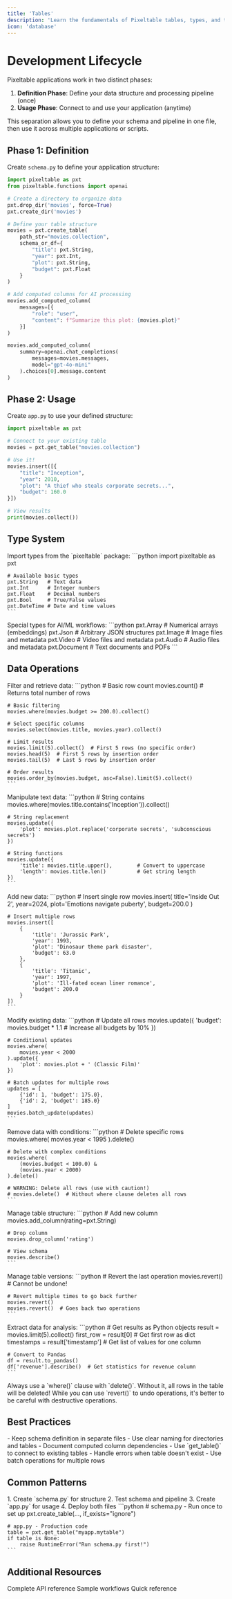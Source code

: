 ```yaml
---
title: 'Tables'
description: 'Learn the fundamentals of Pixeltable tables, types, and the development lifecycle'
icon: 'database'
---
```


# Development Lifecycle

Pixeltable applications work in two distinct phases:
1. **Definition Phase**: Define your data structure and processing pipeline (once)
2. **Usage Phase**: Connect to and use your application (anytime)

<Note>
This separation allows you to define your schema and pipeline in one file, then use it across multiple applications or scripts.
</Note>

## Phase 1: Definition

Create `schema.py` to define your application structure:

```python
import pixeltable as pxt
from pixeltable.functions import openai

# Create a directory to organize data
pxt.drop_dir('movies', force=True)
pxt.create_dir('movies')

# Define your table structure
movies = pxt.create_table(
    path_str="movies.collection",
    schema_or_df={
        "title": pxt.String,
        "year": pxt.Int,
        "plot": pxt.String,
        "budget": pxt.Float
    }
)

# Add computed columns for AI processing
movies.add_computed_column(
    messages=[{
        "role": "user", 
        "content": f"Summarize this plot: {movies.plot}"
    }]
)

movies.add_computed_column(
    summary=openai.chat_completions(
        messages=movies.messages,
        model="gpt-4o-mini"
    ).choices[0].message.content
)
```

## Phase 2: Usage

Create `app.py` to use your defined structure:

```python
import pixeltable as pxt

# Connect to your existing table
movies = pxt.get_table("movies.collection")

# Use it!
movies.insert([{
    "title": "Inception",
    "year": 2010,
    "plot": "A thief who steals corporate secrets...",
    "budget": 160.0
}])

# View results
print(movies.collect())
```

## Type System

<AccordionGroup>
  <Accordion title="Basic Types" icon="code">
    Import types from the `pixeltable` package:
    ```python
    import pixeltable as pxt
    
    # Available basic types
    pxt.String   # Text data
    pxt.Int      # Integer numbers
    pxt.Float    # Decimal numbers
    pxt.Bool     # True/False values
    pxt.DateTime # Date and time values
    ```
  </Accordion>

  <Accordion title="Complex Types" icon="layer-group">
    Special types for AI/ML workflows:
    ```python
    pxt.Array    # Numerical arrays (embeddings)
    pxt.Json     # Arbitrary JSON structures
    pxt.Image    # Image files and metadata
    pxt.Video    # Video files and metadata
    pxt.Audio    # Audio files and metadata
    pxt.Document # Text documents and PDFs
    ```
  </Accordion>
</AccordionGroup>

## Data Operations

<CardGroup cols={1}>
  <Card title="Query Operations" icon="magnifying-glass">
    Filter and retrieve data:
    ```python
    # Basic row count
    movies.count()  # Returns total number of rows
    
    # Basic filtering
    movies.where(movies.budget >= 200.0).collect()
    
    # Select specific columns
    movies.select(movies.title, movies.year).collect()
    
    # Limit results
    movies.limit(5).collect()  # First 5 rows (no specific order)
    movies.head(5)  # First 5 rows by insertion order
    movies.tail(5)  # Last 5 rows by insertion order
    
    # Order results
    movies.order_by(movies.budget, asc=False).limit(5).collect()
    ```
  </Card>

  <Card title="String Operations" icon="font">
    Manipulate text data:
    ```python
    # String contains
    movies.where(movies.title.contains('Inception')).collect()
    
    # String replacement
    movies.update({
        'plot': movies.plot.replace('corporate secrets', 'subconscious secrets')
    })
    
    # String functions
    movies.update({
        'title': movies.title.upper(),        # Convert to uppercase
        'length': movies.title.len()          # Get string length
    })
    ```
  </Card>

  <Card title="Insert Operations" icon="plus">
    Add new data:
    ```python
    # Insert single row
    movies.insert(
        title='Inside Out 2',
        year=2024,
        plot='Emotions navigate puberty',
        budget=200.0
    )
    
    # Insert multiple rows
    movies.insert([
        {
            'title': 'Jurassic Park', 
            'year': 1993, 
            'plot': 'Dinosaur theme park disaster',
            'budget': 63.0
        },
        {
            'title': 'Titanic', 
            'year': 1997, 
            'plot': 'Ill-fated ocean liner romance',
            'budget': 200.0
        }
    ])
    ```
  </Card>

  <Card title="Update Operations" icon="pen-to-square">
    Modify existing data:
    ```python
    # Update all rows
    movies.update({
        'budget': movies.budget * 1.1  # Increase all budgets by 10%
    })
    
    # Conditional updates
    movies.where(
        movies.year < 2000
    ).update({
        'plot': movies.plot + ' (Classic Film)'
    })
    
    # Batch updates for multiple rows
    updates = [
        {'id': 1, 'budget': 175.0},
        {'id': 2, 'budget': 185.0}
    ]
    movies.batch_update(updates)
    ```
  </Card>

  <Card title="Delete Operations" icon="trash">
    Remove data with conditions:
    ```python
    # Delete specific rows
    movies.where(
        movies.year < 1995
    ).delete()
    
    # Delete with complex conditions
    movies.where(
        (movies.budget < 100.0) & 
        (movies.year < 2000)
    ).delete()
    
    # WARNING: Delete all rows (use with caution!)
    # movies.delete()  # Without where clause deletes all rows
    ```
  </Card>

  <Card title="Column Operations" icon="table-columns">
    Manage table structure:
    ```python
    # Add new column
    movies.add_column(rating=pxt.String)
    
    # Drop column
    movies.drop_column('rating')
    
    # View schema
    movies.describe()
    ```
  </Card>

  <Card title="Versioning" icon="clock-rotate-left">
    Manage table versions:
    ```python
    # Revert the last operation
    movies.revert()  # Cannot be undone!
    
    # Revert multiple times to go back further
    movies.revert()
    movies.revert()  # Goes back two operations
    ```
  </Card>

  <Card title="Export Operations" icon="file-export">
    Extract data for analysis:
    ```python
    # Get results as Python objects
    result = movies.limit(5).collect()
    first_row = result[0]  # Get first row as dict
    timestamps = result['timestamp']  # Get list of values for one column
    
    # Convert to Pandas
    df = result.to_pandas()
    df['revenue'].describe()  # Get statistics for revenue column
    ```
  </Card>
</CardGroup>

<Warning>
Always use a `where()` clause with `delete()`. Without it, all rows in the table will be deleted! While you can use `revert()` to undo operations, it's better to be careful with destructive operations.
</Warning>


## Best Practices

<CardGroup cols={2}>
  <Card title="Schema Definition" icon="file-code">
    - Keep schema definition in separate files
    - Use clear naming for directories and tables
    - Document computed column dependencies
  </Card>
  
  <Card title="Application Code" icon="code">
    - Use `get_table()` to connect to existing tables
    - Handle errors when table doesn't exist
    - Use batch operations for multiple rows
  </Card>
</CardGroup>

## Common Patterns

<AccordionGroup>
  <Accordion title="Development Workflow" icon="code-branch">
    1. Create `schema.py` for structure
    2. Test schema and pipeline
    3. Create `app.py` for usage
    4. Deploy both files
  </Accordion>

  <Accordion title="Production Setup" icon="rocket">
    ```python
    # schema.py - Run once to set up
    pxt.create_table(..., if_exists="ignore")
    
    # app.py - Production code
    table = pxt.get_table("myapp.mytable")
    if table is None:
        raise RuntimeError("Run schema.py first!")
    ```
  </Accordion>
</AccordionGroup>

## Additional Resources

<CardGroup cols={3}>
  <Card title="API Documentation" icon="book" href="https://pixeltable.github.io/pixeltable/">
    Complete API reference
  </Card>
  <Card title="Examples" icon="lightbulb" href="/docs/examples">
    Sample workflows
  </Card>
  <Card title="Cheat Sheet" icon="file" href="https://pixeltable.github.io/pixeltable/api-cheat-sheet/">
    Quick reference
  </Card>
</CardGroup>